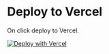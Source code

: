 # Deploy to Vercel

On click deploy to Vercel.

[![Deploy with Vercel](https://vercel.com/button)](https://vercel.com/new/clone?repository-url=https://github.com/penxio/penx&env=NEXTAUTH_SECRET,DATABASE_URL,REDIS_URL,SELF_HOSTED_CREDENTIALS&project-name=penx&repository-name=penx&root-directory=apps/web&install-command=pnpm%20install&build-command=cd%20../..%20&&%20npx%20turbo%20run%20build%20--filter=web...&ignore-command=npx%20turbo-ignore)
